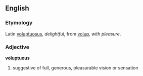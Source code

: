 ==English==
===Etymology===
Latin [[voluptuosus]], ''delightful'', from [[volup]], ''with pleasure''.
===Adjective===
'''voluptuous'''

#suggestive of full, generous, pleasurable vision or sensation